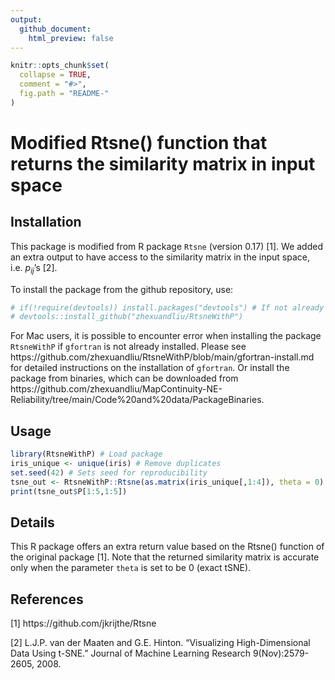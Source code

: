 ```yaml
---
output:
  github_document:
    html_preview: false
---
```


<!-- README.md is generated from README.Rmd. Please edit that file -->

```r
knitr::opts_chunk$set(
  collapse = TRUE,
  comment = "#>",
  fig.path = "README-"
)
```

# Modified Rtsne() function that returns the similarity matrix in input space

## Installation
This package is modified from R package `Rtsne` (version 0.17) [1]. We added an extra output to have access to the similarity matrix in the input space, i.e. $p_{ij}$'s [2].

To install the package from the github repository, use:

```r
# if(!require(devtools)) install.packages("devtools") # If not already installed
# devtools::install_github("zhexuandliu/RtsneWithP")
```

For Mac users, it is possible to encounter error when installing the package `RtsneWithP` if `gfortran` is not already installed. Please see https://github.com/zhexuandliu/RtsneWithP/blob/main/gfortran-install.md for detailed instructions on the installation of `gfortran`. Or install the package from binaries, which can be downloaded from https://github.com/zhexuandliu/MapContinuity-NE-Reliability/tree/main/Code%20and%20data/PackageBinaries.

## Usage

```r
library(RtsneWithP) # Load package
iris_unique <- unique(iris) # Remove duplicates
set.seed(42) # Sets seed for reproducibility
tsne_out <- RtsneWithP::Rtsne(as.matrix(iris_unique[,1:4]), theta = 0) # set theta=0 to run exact tSNE
print(tsne_out$P[1:5,1:5])
```


## Details
This R package offers an extra return value based on the Rtsne() function of the original package [1]. Note that the returned similarity matrix is accurate only when the parameter `theta` is set to be $0$ (exact tSNE).

## References
[1] https://github.com/jkrijthe/Rtsne

[2] L.J.P. van der Maaten and G.E. Hinton. "Visualizing High-Dimensional Data Using t-SNE." Journal of Machine Learning Research 9(Nov):2579-2605, 2008.
